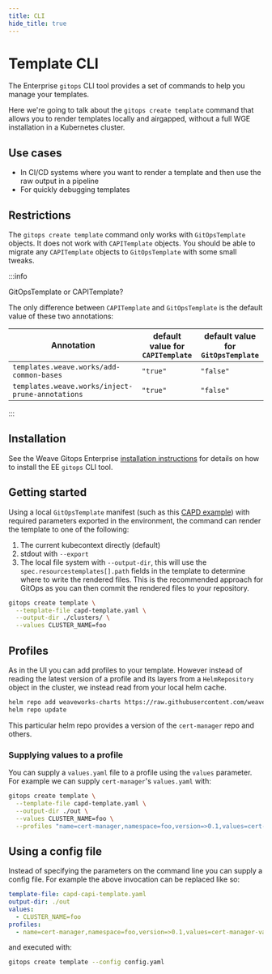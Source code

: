 ```yaml
---
title: CLI
hide_title: true
---
```



# Template CLI <TierLabel tiers="Enterprise" />

The Enterprise `gitops` CLI tool provides a set of commands to help you manage your templates.

Here we're going to talk about the `gitops create template` command that allows
you to render templates locally and airgapped, without a full WGE installation
in a Kubernetes cluster.

## Use cases

- In CI/CD systems where you want to render a template and then use the raw output in a pipeline
- For quickly debugging templates

## Restrictions

The `gitops create template` command only works with `GitOpsTemplate` objects.
It does not work with `CAPITemplate` objects. You should be able to migrate any
`CAPITemplate` objects to `GitOpsTemplate` with some small tweaks.

:::info

GitOpsTemplate or CAPITemplate?

The only difference between `CAPITemplate` and `GitOpsTemplate` is the default
value of these two annotations:

| Annotation | default value for `CAPITemplate` | default value for `GitOpsTemplate` |
| ----------- | ---------------- | ------------------ |
| `templates.weave.works/add-common-bases`  | `"true"` | `"false"` |
| `templates.weave.works/inject-prune-annotations` | `"true"` | `"false"` |

:::


## Installation

See the Weave Gitops Enterprise [installation instructions](../../../../docs/installation/weave-gitops-enterprise#7-install-the-cli) for details on how to install the EE `gitops` CLI tool.

## Getting started

Using a local `GitOpsTemplate` manifest (such as this [CAPD
example](../capd-example)) with required parameters exported in the
environment, the command can render the template to one of the following:
1. The current kubecontext directly (default)
1. stdout with `--export`
1. The local file system with `--output-dir`, this will use the
	`spec.resourcestemplates[].path` fields in the template to determine where to
	write the rendered files.
	This is the recommended approach for GitOps as you can then commit the
	rendered files to your repository.

```bash
gitops create template \
  --template-file capd-template.yaml \
  --output-dir ./clusters/ \
  --values CLUSTER_NAME=foo
```

## Profiles

As in the UI you can add profiles to your template. However instead of reading
the latest version of a profile and its layers from a `HelmRepository` object
in the cluster, we instead read from your local helm cache.

```bash
helm repo add weaveworks-charts https://raw.githubusercontent.com/weaveworks/weave-gitops-profile-examples/gh-pages
helm repo update
```

This particular helm repo provides a version of the `cert-manager` repo and others.

### Supplying values to a profile

You can supply a `values.yaml` file to a profile using the `values` parameter.
For example we can supply `cert-manager`'s `values.yaml` with:

```bash
gitops create template \
  --template-file capd-template.yaml \
  --output-dir ./out \
  --values CLUSTER_NAME=foo \
  --profiles "name=cert-manager,namespace=foo,version=>0.1,values=cert-manager-values.yaml"
```

## Using a config file

Instead of specifying the parameters on the command line you can supply a
config file. For example the above invocation can be replaced like so:

```yaml title=config.yaml
template-file: capd-capi-template.yaml
output-dir: ./out
values:
  - CLUSTER_NAME=foo
profiles:
  - name=cert-manager,namespace=foo,version=>0.1,values=cert-manager-values.yaml
```

and executed with:

```bash
gitops create template --config config.yaml
```
